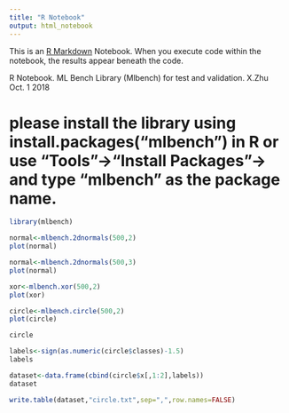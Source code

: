 ---
title: "R Notebook"
output: html_notebook
---

This is an [R Markdown](http://rmarkdown.rstudio.com) Notebook. When you execute code within the notebook, the results appear beneath the code. 

R Notebook. ML Bench Library (Mlbench) for test and validation. X.Zhu Oct. 1 2018

# please install the library using install.packages("mlbench") in R or use "Tools"->"Install Packages"-> and type "mlbench" as the package name.

```{r}
library(mlbench)

```


```{r}
normal<-mlbench.2dnormals(500,2)
plot(normal)
```

```{r}
normal<-mlbench.2dnormals(500,3)
plot(normal)

```

```{r}
xor<-mlbench.xor(500,2)
plot(xor)
```

```{r}
circle<-mlbench.circle(500,2)
plot(circle)
```

```{r}
circle
```
```{r}
labels<-sign(as.numeric(circle$classes)-1.5)
labels
```
```{r}
dataset<-data.frame(cbind(circle$x[,1:2],labels))
dataset
```
```{r}
write.table(dataset,"circle.txt",sep=",",row.names=FALSE)
```

